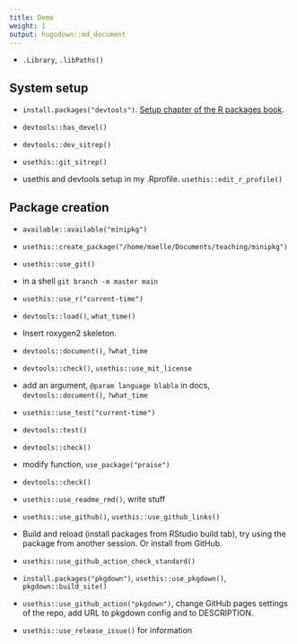 ```yaml
---
title: Demo
weight: 1
output: hugodown::md_document
---
```


* `.Library`, `.libPaths()`

## System setup

* `install.packages("devtools")`. [Setup chapter of the R packages book](https://r-pkgs.org/setup.html).

* `devtools::has_devel()`

* `devtools::dev_sitrep()`

* `usethis::git_sitrep()`

* usethis and devtools setup in my .Rprofile. `usethis::edit_r_profile()`

## Package creation

* `available::available("minipkg")`

* `usethis::create_package("/home/maelle/Documents/teaching/minipkg")`

* `usethis::use_git()`

* in a shell `git branch -m master main`

* `usethis::use_r("current-time")`

* `devtools::load()`, `what_time()`

* Insert roxygen2 skeleton.

* `devtools::document()`, `?what_time`

* `devtools::check()`, `usethis::use_mit_license` 

* add an argument, `@param language blabla` in docs, `devtools::document()`, `?what_time`

* `usethis::use_test("current-time")`

* `devtools::test()`

* `devtools::check()`

*  modify function, `use_package("praise")`

* `devtools::check()`

* `usethis::use_readme_rmd()`, write stuff

* `usethis::use_github()`,  `usethis::use_github_links()`

* Build and reload (install packages from RStudio build tab), try using the package from another session. Or install from GitHub.

* `usethis::use_github_action_check_standard()`

* `install.packages("pkgdown")`, `usethis::use_pkgdown()`, `pkgdown::build_site()`

* `usethis::use_github_action("pkgdown")`, change GitHub pages settings of the repo, add URL to pkgdown config and to DESCRIPTION.

* `usethis::use_release_issue()` for information